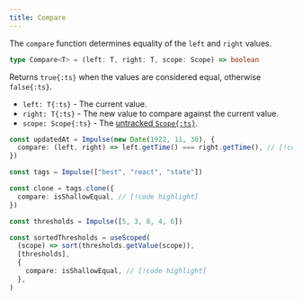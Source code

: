 ```yaml
---
title: Compare
---
```


The `compare` function determines equality of the `left` and `right` values.

```ts
type Compare<T> = (left: T, right: T, scope: Scope) => boolean
```

Returns `true{:ts}` when the values are considered equal, otherwise `false{:ts}`.

- `left: T{:ts}` - The current value.
- `right: T{:ts}` - The new value to compare against the current value.
- `scope: Scope{:ts}` - The [untracked `Scope{:ts}`](/docs/reference/scope#TODO-untracked).

```ts tab="Creating Impulse"
const updatedAt = Impulse(new Date(1922, 11, 30), {
  compare: (left, right) => left.getTime() === right.getTime(), // [!code highlight]
})
```

```ts tab="Cloning Impulse"
const tags = Impulse(["best", "react", "state"])

const clone = tags.clone({
  compare: isShallowEqual, // [!code highlight]
})
```

```ts tab="useScoped"
const thresholds = Impulse([5, 3, 8, 4, 6])

const sortedThresholds = useScoped(
  (scope) => sort(thresholds.getValue(scope)),
  [thresholds],
  {
    compare: isShallowEqual, // [!code highlight]
  },
)
```
